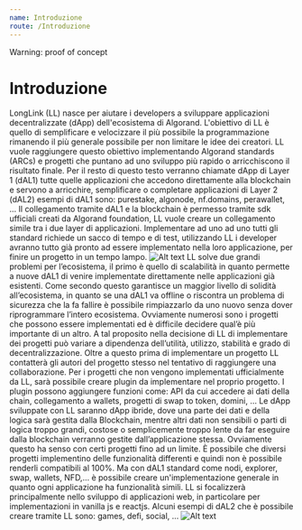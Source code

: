 ```yaml
---
name: Introduzione
route: /Introduzione
---
```



<Hint type="warning" variant="outer">
    Warning: proof of concept
</Hint>

# Introduzione

LongLink (LL) nasce per aiutare i developers a sviluppare applicazioni decentralizzate 
(dApp) dell'ecosistema di Algorand. L'obiettivo di LL è quello di semplificare e 
velocizzare il più possibile la programmazione rimanendo il più generale possibile 
per non limitare le idee dei creatori. LL vuole raggiungere questo obiettivo 
implementando Algorand standards (ARCs) e progetti che puntano ad uno sviluppo 
più rapido o arricchiscono il risultato finale. Per il resto di questo testo 
verranno chiamate dApp di Layer 1 (dAL1) tutte quelle applicazioni che accedono 
direttamente alla blockchain e servono a arricchire, semplificare o completare 
applicazioni di Layer 2 (dAL2) esempi di dAL1 sono: purestake, algonode, 
nf.domains, perawallet, … 
Il collegamento tramite dAL1 e la blockchain è permesso tramite sdk ufficiali creati da 
Algorand foundation, LL vuole creare un collegamento simile tra i due layer di 
applicazioni. 
Implementare ad uno ad uno tutti gli standard richiede un sacco di tempo e di test, 
utilizzando LL i developer avranno tutto già pronto ad essere implementato nella loro 
applicazione, per finire un progetto in un tempo lampo. ![Alt text](..\public\assets\Piramide.png "title")
LL solve due grandi problemi per l’ecosistema, il primo è quello di scalabilità in 
quanto permette a nuove dAL1 di venire implementate direttamente nelle applicazioni 
già esistenti. Come secondo questo garantisce un maggior livello di solidità 
all’ecosistema, in quanto se una dAL1 va offline o riscontra un problema di sicurezza 
che la fa fallire è possibile rimpiazzarlo da uno nuovo senza dover riprogrammare 
l’intero ecosistema. 
Ovviamente numerosi sono i progetti che possono essere implementati ed è difficile 
decidere qual’è più importante di un altro.  A tal proposito nella decisione di LL di 
implementare dei progetti può variare a dipendenza dell’utilità, utilizzo, stabilità e 
grado di decentralizzazione. Oltre a questo prima di implementare un progetto LL 
contatterà gli autori del progetto stesso nel tentativo di raggiungere una collaborazione. 
Per i progetti che non vengono implementati ufficialmente da LL, sarà possibile creare 
plugin da implementare nel proprio progetto. I plugin possono aggiungere funzioni come:
API da cui accedere ai dati della chain, collegamento a wallets, progetti di swap to 
token, domini, …
Le dApp sviluppate con LL saranno dApp ibride, dove una parte dei dati e della logica 
sarà gestita dalla Blockchain, mentre altri dati non sensibili o parti di logica troppo 
grandi, costose o semplicemente troppo lente da far eseguire dalla blockchain verranno 
gestite dall’applicazione stessa. 
Ovviamente questo ha senso con certi progetti fino ad un limite. È possibile che 
diversi progetti implementino delle funzionalità differenti e quindi non è possibile 
renderli compatibili al 100%. Ma con dAL1 standard come nodi, explorer, swap, wallets, 
NFD,... è possibile creare un'implementazione generale in quanto ogni applicazione ha 
funzionalità simili.
LL si focalizzerà principalmente nello sviluppo di applicazioni web, in particolare 
per implementazioni in vanilla js e reactjs. 
Alcuni esempi di dAL2 che è possibile creare tramite LL sono: games, defi, social, … 
![Alt text](..\public\assets\Schema_dAPP.png "title")